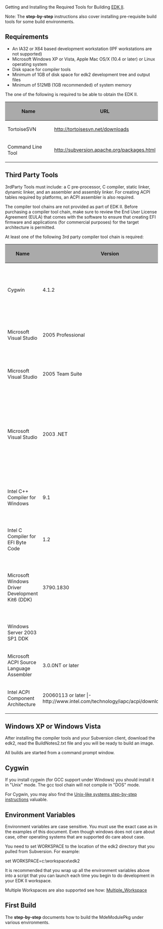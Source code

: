 <!-- [[Category:EDKII]] -->
<!-- [[Category:EDKII Build]] -->
Getting and Installing the Required Tools for Building [http://www.tianocore.org/edk2/ EDK II].

Note: The '''step-by-step''' instructions also cover installing pre-requisite build tools for some build environments.

== Requirements ==
* An IA32 or X64 based development workstation (IPF workstations are not supported)
* Microsoft Windows XP or Vista, Apple Mac OS/X (10.4 or later) or Linux operating system
* Disk space for compiler tools
* Minimum of 1GB of disk space for edk2 development tree and output files
* Minimum of 512MB (1GB recommended) of system memory

The one of the following is required to be able to obtain the EDK II.

{| border="0" 
! style="background-color:#aaaaaa;"|Name
!style="background-color:#aaaaaa;"|URL
|-
|TortoiseSVN
|http://tortoisesvn.net/downloads
|-
|Command Line Tool
|http://subversion.apache.org/packages.html
|}

== Third Party Tools ==

3rdParty Tools must include: a C pre-processor, C compiler, static linker, dynamic linker, and an assembler and assembly linker. For creating ACPI tables required by platforms, an ACPI assembler is also required.

The compiler tool chains are not provided as part of EDK II. Before purchasing a compiler tool chain, make sure to review the End User License Agreement (EULA) that comes with the software to ensure that creating EFI firmware and applications (for commercial purposes) for the target architecture is permitted.

At least one of the following 3rd party compiler tool chain is required:
{|
! style="background-color:#aaaaaa;"|Name
! style="background-color:#aaaaaa;"|Version
! style="background-color:#aaaaaa;"|URL
! style="background-color:#aaaaaa;"|Note
|-
|Cygwin
|4.1.2
|http://www.cygwin.com
|Instructions for installation of GCC are included in the BaseTools\gcc directory.
|-
|Microsoft Visual Studio
|2005 Professional
|http://msdn2.microsoft.com/en-us/vstudio
|The default tool chain for the IA32 and X64 builds.
|-
|Microsoft Visual Studio
|2005 Team Suite
|http://msdn2.microsoft.com/en-us/vstudio
|Needed for building IPF targets if the DDK is not installed.
|-
|Microsoft Visual Studio
|2003 .NET
|http://msdn2.microsoft.com/en-us/vstudio
|May only be available through a MSDN subscription. If the DDK is not available, MASM 6.15 can be used for the assembler.
|-
|Intel C++ Compiler for Windows
|9.1
|http://www.intel.com
|The Intel Compiler requires a Microsoft Visual Studio installation.
|-
|Intel C Compiler for EFI Byte Code
|1.2
|http://www.intel.com/cd/software/products/asmo-na/eng/compilers/efibc/index.htm
|-
|Microsoft Windows Driver Development Kit6 (DDK)
|3790.1830
|
|The default tool chain for IPF builds. To download and use the DDK, you must burn the ISO file to a CD or DVD.
|-
|Windows Server 2003 SP1 DDK
|-
|Microsoft ACPI Source Language Assembler
|3.0.0NT or later
|http://www.microsoft.com/whdc/system/pnppwr/powermgmt/default.mspx
|-
|Intel ACPI Component Architecture
|20060113 or later
|-http://www.intel.com/technology/iapc/acpi/downloads.htm
|}

== Windows XP or Windows Vista ==

After installing the compiler tools and your Subversion client, download the edk2, read the BuildNotes2.txt file and you will be ready to build an image.

All builds are started from a command prompt window.

== Cygwin ==

If you install cygwin (for GCC support under Windows) you should install it in "Unix" mode. The gcc tool chain will not compile in "DOS" mode.

For Cygwin, you may also find the [[Unix-like systems|Unix-like systems step-by-step instructions]] valuable.

== Environment Variables ==


Environment variables are case sensitive. You must use the exact case as in the examples of this document. Even though windows does not care about case, other operating systems that are supported do care about case.

You need to set WORKSPACE to the location of the edk2 directory that you pulled from Subversion. For example:

set WORKSPACE=c:\workspace\edk2

It is recommended that you wrap up all the environment variables above into a script that you can launch each time you begin to do development in your EDK II workspace.

Multiple Workspaces are also supported see how:  [[Multiple_Workspace]]

== First Build ==

The '''step-by-step'''  documents how to build the MdeModulePkg under various environments.
